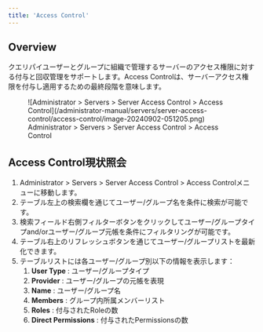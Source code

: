```yaml
---
title: 'Access Control'
---
```


## Overview

クエリパイユーザーとグループに組織で管理するサーバーのアクセス権限に対する付与と回収管理をサポートします。Access Controlは、サーバーアクセス権限を付与し適用するための最終段階を意味します。

<figure data-layout="center" data-align="center">
![Administrator &gt; Servers &gt; Server Access Control &gt; Access Control](/administrator-manual/servers/server-access-control/access-control/image-20240902-051205.png)
<figcaption>
Administrator &gt; Servers &gt; Server Access Control &gt; Access Control
</figcaption>
</figure>


## Access Control現状照会

1. Administrator &gt; Servers &gt; Server Access Control &gt; Access Controlメニューに移動します。
2. テーブル左上の検索欄を通じてユーザー/グループ名を条件に検索が可能です。
3. 検索フィールド右側フィルターボタンをクリックしてユーザー/グループタイプand/orユーザー/グループ元帳を条件にフィルタリングが可能です。
4. テーブル右上のリフレッシュボタンを通じてユーザー/グループリストを最新化できます。
5. テーブルリストには各ユーザー/グループ別以下の情報を表示します：
    1.  **User Type**  : ユーザー/グループタイプ
    2.  **Provider**  : ユーザー/グループの元帳を表現
    3.  **Name**  : ユーザー/グループ名
    4.  **Members**  : グループ内所属メンバーリスト
    5.  **Roles**  : 付与されたRoleの数
    6.  **Direct Permissions**  : 付与されたPermissionsの数
